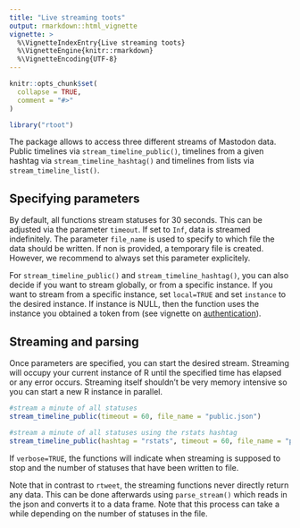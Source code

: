 ```yaml
---
title: "Live streaming toots"
output: rmarkdown::html_vignette
vignette: >
  %\VignetteIndexEntry{Live streaming toots}
  %\VignetteEngine{knitr::rmarkdown}
  %\VignetteEncoding{UTF-8}
---
```


```r
knitr::opts_chunk$set(
  collapse = TRUE,
  comment = "#>"
)
```

```r
library("rtoot")
```

The package allows to access three different streams of Mastodon data. 
Public timelines via `stream_timeline_public()`, timelines from a given hashtag via `stream_timeline_hashtag()` and timelines from lists via `stream_timeline_list()`.

## Specifying parameters

By default, all functions stream statuses for 30 seconds. This can be adjusted via the parameter `timeout`. If set to `Inf`, data is streamed indefinitely. The parameter `file_name` is used to specify to which file the data should be written. If non is provided, a temporary file is created. However, we recommend to always set this parameter explicitely. 

For `stream_timeline_public()` and `stream_timeline_hashtag()`, you can also decide if you want to
stream globally, or from a specific instance. If you want to stream from a specific instance, set `local=TRUE` and set `instance` to the desired instance. If instance is NULL, then the function uses the instance you obtained a token from (see vignette on  [authentication](auth.html)).

## Streaming and parsing

Once parameters are specified, you can start the desired stream. 
Streaming will occupy your current instance of R until the specified time has elapsed or any error occurs. Streaming itself shouldn't be very memory intensive so you can start a new R instance in parallel.

```r
#stream a minute of all statuses
stream_timeline_public(timeout = 60, file_name = "public.json")

#stream a minute of all statuses using the rstats hashtag
stream_timeline_public(hashtag = "rstats", timeout = 60, file_name = "public.json")
```

If `verbose=TRUE`, the functions will indicate when streaming is supposed to stop and the number of statuses that have been written to file.

Note that in contrast to `rtweet`, the streaming functions never directly return any data. 
This can be done afterwards using `parse_stream()` which reads in the json and converts it to a data frame. Note that this process can take a while depending on the number of statuses in the file.
